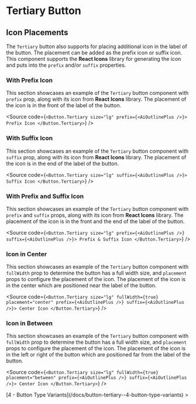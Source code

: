 

<Meta of={ComponentStories} />

# Tertiary Button

## Icon Placements

The `Tertiary` button also supports for placing additional icon in the label of the button. The placement can be added as the prefix icon or suffix icon. This component supports the **React Icons** library for generating the icon and puts into the `prefix` and/or `suffix` properties.

### With Prefix Icon

This section showcases an example of the `Tertiary` button component with `prefix` prop, along with its icon from **React Icons** library. The placement of the icon is in the front of the label of the button.

<Canvas of={ComponentStories.WithPrefixIcon} />

<Source
  code={`
<Button.Tertiary size="lg" prefix={<AiOutlinePlus />}>
  Prefix Icon
</Button.Tertiary>
`}
/>

### With Suffix Icon

This section showcases an example of the `Tertiary` button component with `suffix` prop, along with its icon from **React Icons** library. The placement of the icon is in the end of the label of the button.

<Canvas of={ComponentStories.WithSuffixIcon} />

<Source
  code={`
<Button.Tertiary size="lg" suffix={<AiOutlinePlus />}>
  Suffix Icon
</Button.Tertiary>
`}
/>

### With Prefix and Suffix Icon

This section showcases an example of the `Tertiary` button component with `prefix` and `suffix` props, along with its icon from **React Icons** library. The placement of the icon is in the front and the end of the label of the button.

<Canvas of={ComponentStories.WithPrefixAndSuffixIcon} />

<Source
  code={`
<Button.Tertiary size="lg" prefix={<AiOutlinePlus />} suffix={<AiOutlinePlus />}>
  Prefix & Suffix Icon
</Button.Tertiary>
`}
/>

### Icon in Center

This section showcases an example of the `Tertiary` button component with `fullWidth` prop to determine the button has a full width size, and `placement` props to configure the placement of the icon. The placement of the icon is in the center which are positioned near the label of the button.

<Canvas of={ComponentStories.IconInCenter} />

<Source
  code={`
<Button.Tertiary size="lg" fullWidth={true} placement="center" prefix={<AiOutlinePlus />} suffix={<AiOutlinePlus />}>
  Center Icon
</Button.Tertiary>
`}
/>

### Icon in Between

This section showcases an example of the `Tertiary` button component with `fullWidth` prop to determine the button has a full width size, and `placement` props to configure the placement of the icon. The placement of the icon is in the left or right of the button which are positioned far from the label of the button.

<Canvas of={ComponentStories.IconInBetween} />

<Source
  code={`
<Button.Tertiary size="lg" fullWidth={true} placement="between" prefix={<AiOutlinePlus />} suffix={<AiOutlinePlus />}>
  Center Icon
</Button.Tertiary>
`}
/>

<div style={{ textAlign: "right" }}>
  [4 - Button Type Variants](/docs/button-tertiary--4-button-type-variants) >
</div>
